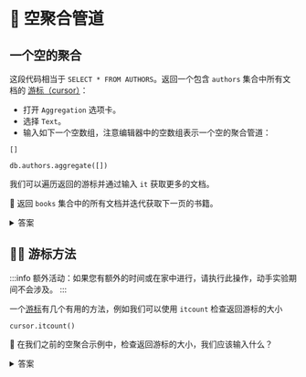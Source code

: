 
# 👐 空聚合管道

## 一个空的聚合

这段代码相当于 `SELECT * FROM AUTHORS`。返回一个包含 `authors` 集合中所有文档的 [游标（cursor）](https://www.mongodb.com/docs/manual/reference/method/js-cursor/)：

<Tabs groupId="aggregations">

 <TabItem value="atlas" label="Compass UI">

<Screenshot src="/img/30-simple-queries/atlas-aggregation.png" url="http://cloud.mongodb.com/" alt="Compass UI 显示空的聚合管道" />

- 打开 `Aggregation` 选项卡。
- 选择 `Text`。
- 输入如下一个空数组，注意编辑器中的空数组表示一个空的聚合管道：

```
[]
```
 
  </TabItem>

  <TabItem value="mongodb-shell" label="MongoDB Shell">

```
db.authors.aggregate([])
```

我们可以遍历返回的游标并通过输入 `it` 获取更多的文档。

👐 返回 `books` 集合中的所有文档并迭代获取下一页的书籍。

<details>
<summary>答案</summary>
<div>

```
db.books.aggregate([])
it
```
</div>
</details>

## 🦸‍♂️ 游标方法

:::info
额外活动：如果您有额外的时间或在家中进行，请执行此操作，动手实验期间不会涉及。
:::

一个[游标](https://www.mongodb.com/docs/manual/reference/method/js-cursor/)有几个有用的方法，例如我们可以使用 `itcount` 检查返回游标的大小

```
cursor.itcount()
```

👐 在我们之前的空聚合示例中，检查返回游标的大小，我们应该输入什么？

<details>
<summary>答案</summary>
<div>

```
// 因为 db.books.aggregate([]) 返回一个游标，我们可以直接调用 itcount()
db.books.aggregate([]).itcount()
```
</div>
</details>

  </TabItem>
 
</Tabs>
